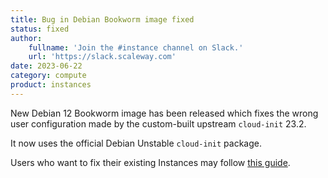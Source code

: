 ```yaml
---
title: Bug in Debian Bookworm image fixed
status: fixed
author:
    fullname: 'Join the #instance channel on Slack.'
    url: 'https://slack.scaleway.com'
date: 2023-06-22
category: compute
product: instances
---
```


New Debian 12 Bookworm image has been released which fixes the wrong
user configuration made by the custom-built upstream `cloud-init` 23.2.

It now uses the official Debian Unstable `cloud-init` package.

Users who want to fix their existing Instances may follow [this guide](compute/instances/troubleshooting/fix-cloud-init-debian12/).
